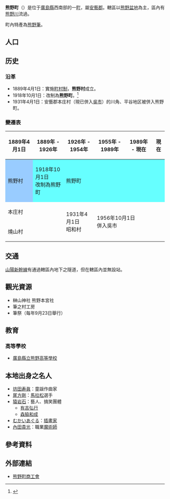 {{日本町村
| 自治體名=熊野
| 町村=町
| 圖像 = [[File:FUDE_NO_SATO_KOBO.jpg|240px]]
| 圖像說明=[[筆之鄉工房|筆之鄉工房]]
| 町村章=[[File:Emblem_of_Kumano,_Hiroshima.svg|100px]]
| 日文原名=熊野町
| 平假名=くまのちょう
| 羅馬字拼音=Kumano-chō
| 都道府縣=廣島縣
| 支廳=
| 郡=安藝郡
| 郡連結=安藝郡 (廣島縣)
| 編號=34307-2
| 面積=33.62
| 邊界未定=
| 人口=25,197
| 統計時間=2011年2月28日
| 自治體=[[廣島市|廣島市]]（[[安藝區|安藝區]]）、[[東廣島市|東廣島市]]、[[吳市|吳市]]、[[海田町|海田町]]
| 樹=[[梅|梅]]
| 花=梅
| 鳥=[[日本樹鶯|日本樹鶯]]
| 其他象徵物=
| 其他象徵=
| 首長=[[三村裕史|三村裕史]]
| 卸任日期=2012年12月1日
| 議員數=15
| 郵遞區號=731-4292
| 所在地=安藝郡熊野町3815-1<br>[[File:Kumano_Town_Office.jpg|210px]]
| 電話號碼=82-820-5600
| 外部連結=http://www.town.kumano.hiroshima.jp/
| 經度=
| 緯度=
| 地圖=[[File:Kumano_in_Hiroshima_Prefecture.png|250px]]
| 註記=人口：[http://www.town.kumano.hiroshima.jp/www/toppage/0000000000000/APM03000.html 熊野町官方網頁]
}}
'''熊野町'''（{{jpn|j=熊野町|hg=くまのちょう|rm=Kumano chō|f=y}}）是位于[[廣島縣|廣島縣]]西南部的一[[町|町]]，屬[[安藝郡_(廣島縣)|安藝郡]]。轄區以[[熊野盆地|熊野盆地]]為主，區內有[[熊野川|熊野川]]流過。

町內特產為[[熊野筆|熊野筆]]。

== 人口 ==

{{日本人口統計|location=Kumano, Hiroshima}}

==历史==
===沿革===
* 1889年4月1日：實施[[町村制|町村制]]，'''熊野村'''成立。
* 1918年10月1日：改制為'''熊野町'''。<ref>{{cite web | language = ja | publisher = 熊野町公所 | title = まちの概要 | url = http://www.town.kumano.hiroshima.jp/www/contents/1275609531857/index.html | author =  | date =  | accessdate = 2011-03-30 | archive-date = 2019-08-16 | archive-url = https://web.archive.org/web/20190816072156/http://www.town.kumano.hiroshima.jp/www/contents/1275609531857/index.html | dead-url = no }}</ref>
* 1931年4月1日：安藝郡本庄村（現已併入[[吳市|吳市]]）的川角、平谷地区被併入熊野町。

===變遷表===
{| class="wikitable" style="font-size:x-small"
! 1889年4月1日
! 1889年 - 1926年
! 1926年 - 1954年
! 1955年 - 1989年
! 1989年 - 現在
! 現在
|-
| style="background-color:#9cf;" | 熊野村
| style="background-color:#6ff;" | 1918年10月1日<br>改制為熊野町
| rowspan=2 colspan=4 style="background-color:#6ff;" | <br>熊野町<br><br>
|-
| rowspan=2 colspan=2 | 本庄村
|-
| rowspan=2 | 1931年4月1日<br>昭和村
| rowspan=2 colspan=3 | 1956年10月1日<br>併入吳市
|-
| colspan=2 | 燒山村
|}

==交通==
[[山陽新幹線|山陽新幹線]]有通過轄區內地下之隧道，但在轄區內並無設站。

==觀光資源==
* 榊山神社 熊野本宮社
* 筆之村工房
* 筆祭（每年9月23日舉行）

==教育==
===高等學校===
* [[廣島縣立熊野高等學校|廣島縣立熊野高等學校]]

==本地出身之名人==
* [[坊田寿眞|坊田寿眞]]：童謡作曲家
* [[尾方剛|尾方剛]]：[[馬拉松|馬拉松]]選手
* [[猿岩石|猿岩石]]：藝人、搞笑團體
** [[有吉弘行|有吉弘行]]
** [[森脇和成|森脇和成]]
* [[むかいあぐる|むかいあぐる]]：[[插畫家|插畫家]]
* [[內田貴光|內田貴光]]：職業[[魔術師|魔術師]]

== 參考資料 ==
{{Reflist}}

==外部連結==
{{commonscat|Kumano, Hiroshima}}
* {{Ja}} [https://web.archive.org/web/20080202072040/http://www.shokuma.or.jp/ 熊野町商工會]

{{廣島縣}}{{Authority control}}